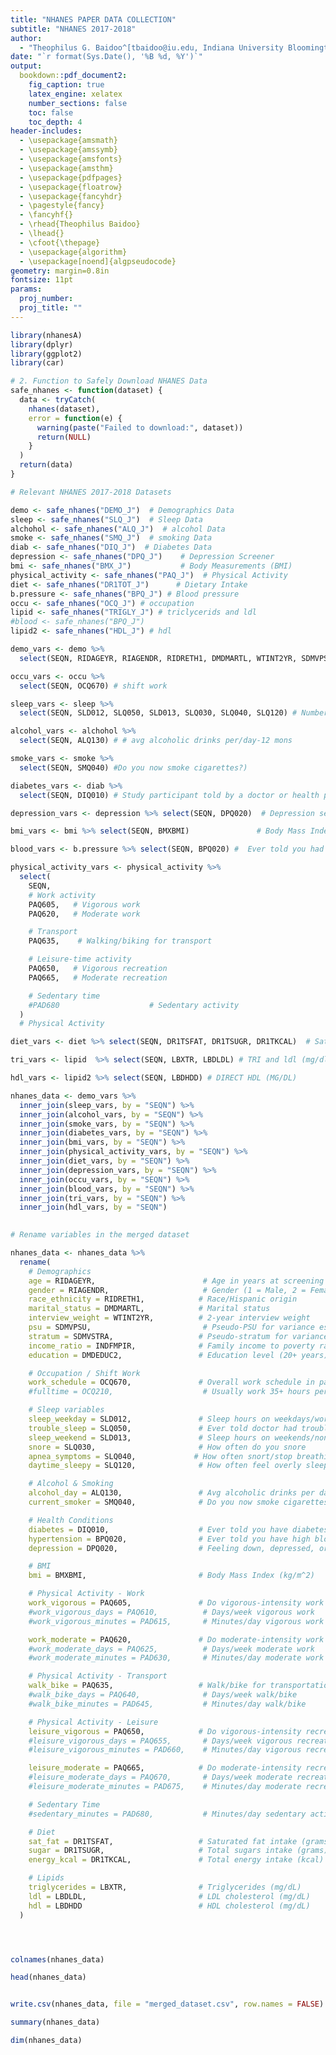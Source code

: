 ---
title: "NHANES PAPER DATA COLLECTION"
subtitle: "NHANES 2017-2018"
author: 
  - "Theophilus G. Baidoo^[tbaidoo@iu.edu, Indiana University Bloomington.]"
date: "`r format(Sys.Date(), '%B %d, %Y')`"
output:
  bookdown::pdf_document2:
    fig_caption: true
    latex_engine: xelatex
    number_sections: false
    toc: false
    toc_depth: 4
header-includes:
  - \usepackage{amsmath}
  - \usepackage{amssymb}
  - \usepackage{amsfonts}
  - \usepackage{amsthm}
  - \usepackage{pdfpages}
  - \usepackage{floatrow}
  - \usepackage{fancyhdr}
  - \pagestyle{fancy}
  - \fancyhf{}
  - \rhead{Theophilus Baidoo}
  - \lhead{}
  - \cfoot{\thepage}
  - \usepackage{algorithm}
  - \usepackage[noend]{algpseudocode}
geometry: margin=0.8in
fontsize: 11pt
params:
  proj_number: 
  proj_title: ""
---



```{r, message=FALSE, warning=FALSE}
library(nhanesA)
library(dplyr)
library(ggplot2)
library(car)  
```


```{r}
# 2. Function to Safely Download NHANES Data
safe_nhanes <- function(dataset) {
  data <- tryCatch(
    nhanes(dataset),
    error = function(e) {
      warning(paste("Failed to download:", dataset))
      return(NULL)
    }
  )
  return(data)
}
```


```{r}
# Relevant NHANES 2017-2018 Datasets

demo <- safe_nhanes("DEMO_J")  # Demographics Data
sleep <- safe_nhanes("SLQ_J")  # Sleep Data
alchohol <- safe_nhanes("ALQ_J")  # alcohol Data
smoke <- safe_nhanes("SMQ_J")  # smoking Data
diab <- safe_nhanes("DIQ_J")  # Diabetes Data
depression <- safe_nhanes("DPQ_J")    # Depression Screener
bmi <- safe_nhanes("BMX_J")           # Body Measurements (BMI)
physical_activity <- safe_nhanes("PAQ_J")  # Physical Activity
diet <- safe_nhanes("DR1TOT_J")      # Dietary Intake
b.pressure <- safe_nhanes("BPQ_J") # Blood pressure
occu <- safe_nhanes("OCQ_J") # occupation
lipid <- safe_nhanes("TRIGLY_J") # triclycerids and ldl
#blood <- safe_nhanes("BPQ_J")
lipid2 <- safe_nhanes("HDL_J") # hdl
```


```{r}

demo_vars <- demo %>%
  select(SEQN, RIDAGEYR, RIAGENDR, RIDRETH1, DMDMARTL, WTINT2YR, SDMVPSU, SDMVSTRA, INDFMPIR, DMDEDUC2) # demographics

occu_vars <- occu %>%
  select(SEQN, OCQ670) # shift work

sleep_vars <- sleep %>%
  select(SEQN, SLD012, SLQ050, SLD013, SLQ030, SLQ040, SLQ120) # Number of hours usually sleep on weekdays or workdays/ 

alcohol_vars <- alchohol %>%
  select(SEQN, ALQ130) # # avg alcoholic drinks per/day-12 mons

smoke_vars <- smoke %>%
  select(SEQN, SMQ040) #Do you now smoke cigarettes?)

diabetes_vars <- diab %>%
  select(SEQN, DIQ010) # Study participant told by a doctor or health professional that they have diabetes. Reported for participants aged 1 year or older as Yes or No.

depression_vars <- depression %>% select(SEQN, DPQ020)  # Depression severity

bmi_vars <- bmi %>% select(SEQN, BMXBMI)               # Body Mass Index

blood_vars <- b.pressure %>% select(SEQN, BPQ020) #  Ever told you had high blood pressure

physical_activity_vars <- physical_activity %>%
  select(
    SEQN,
    # Work activity
    PAQ605,   # Vigorous work
    PAQ620,   # Moderate work

    # Transport
    PAQ635,    # Walking/biking for transport

    # Leisure-time activity
    PAQ650,   # Vigorous recreation
    PAQ665,   # Moderate recreation

    # Sedentary time
    #PAD680                    # Sedentary activity
  )
  # Physical Activity

diet_vars <- diet %>% select(SEQN, DR1TSFAT, DR1TSUGR, DR1TKCAL)  # Saturated Fat and Sugar

tri_vars <- lipid  %>% select(SEQN, LBXTR, LBDLDL) # TRI and ldl (mg/dl)

hdl_vars <- lipid2 %>% select(SEQN, LBDHDD) # DIRECT HDL (MG/DL)
```


```{r}

nhanes_data <- demo_vars %>%
  inner_join(sleep_vars, by = "SEQN") %>%
  inner_join(alcohol_vars, by = "SEQN") %>%
  inner_join(smoke_vars, by = "SEQN") %>%
  inner_join(diabetes_vars, by = "SEQN") %>%
  inner_join(bmi_vars, by = "SEQN") %>%
  inner_join(physical_activity_vars, by = "SEQN") %>%
  inner_join(diet_vars, by = "SEQN") %>%
  inner_join(depression_vars, by = "SEQN") %>%
  inner_join(occu_vars, by = "SEQN") %>%
  inner_join(blood_vars, by = "SEQN") %>%
  inner_join(tri_vars, by = "SEQN") %>%
  inner_join(hdl_vars, by = "SEQN")
  
```



```{r}

# Rename variables in the merged dataset

nhanes_data <- nhanes_data %>%
  rename(
    # Demographics
    age = RIDAGEYR,                        # Age in years at screening
    gender = RIAGENDR,                     # Gender (1 = Male, 2 = Female)
    race_ethnicity = RIDRETH1,            # Race/Hispanic origin
    marital_status = DMDMARTL,            # Marital status
    interview_weight = WTINT2YR,          # 2-year interview weight
    psu = SDMVPSU,                         # Pseudo-PSU for variance estimation
    stratum = SDMVSTRA,                   # Pseudo-stratum for variance estimation
    income_ratio = INDFMPIR,              # Family income to poverty ratio
    education = DMDEDUC2,                 # Education level (20+ years)

    # Occupation / Shift Work
    work_schedule = OCQ670,               # Overall work schedule in past 3 months
    #fulltime = OCQ210,                    # Usually work 35+ hours per week

    # Sleep variables
    sleep_weekday = SLD012,               # Sleep hours on weekdays/workdays
    trouble_sleep = SLQ050,               # Ever told doctor had trouble sleeping
    sleep_weekend = SLD013,               # Sleep hours on weekends/non-workdays
    snore = SLQ030,                       # How often do you snore
    apnea_symptoms = SLQ040,             # How often snort/stop breathing during sleep
    daytime_sleepy = SLQ120,              # How often feel overly sleepy during the day

    # Alcohol & Smoking
    alcohol_day = ALQ130,                 # Avg alcoholic drinks per day (past 12 months)
    current_smoker = SMQ040,              # Do you now smoke cigarettes?

    # Health Conditions
    diabetes = DIQ010,                    # Ever told you have diabetes
    hypertension = BPQ020,                # Ever told you have high blood pressure
    depression = DPQ020,                  # Feeling down, depressed, or hopeless

    # BMI
    bmi = BMXBMI,                         # Body Mass Index (kg/m^2)

    # Physical Activity - Work
    work_vigorous = PAQ605,               # Do vigorous-intensity work activity
    #work_vigorous_days = PAQ610,          # Days/week vigorous work
    #work_vigorous_minutes = PAD615,       # Minutes/day vigorous work

    work_moderate = PAQ620,               # Do moderate-intensity work activity
    #work_moderate_days = PAQ625,          # Days/week moderate work
    #work_moderate_minutes = PAD630,       # Minutes/day moderate work

    # Physical Activity - Transport
    walk_bike = PAQ635,                   # Walk/bike for transportation
    #walk_bike_days = PAQ640,              # Days/week walk/bike
    #walk_bike_minutes = PAD645,           # Minutes/day walk/bike

    # Physical Activity - Leisure
    leisure_vigorous = PAQ650,            # Do vigorous-intensity recreational activity
    #leisure_vigorous_days = PAQ655,       # Days/week vigorous recreation
    #leisure_vigorous_minutes = PAD660,    # Minutes/day vigorous recreation

    leisure_moderate = PAQ665,            # Do moderate-intensity recreational activity
    #leisure_moderate_days = PAQ670,       # Days/week moderate recreation
    #leisure_moderate_minutes = PAD675,    # Minutes/day moderate recreation

    # Sedentary Time
    #sedentary_minutes = PAD680,           # Minutes/day sedentary activity

    # Diet
    sat_fat = DR1TSFAT,                   # Saturated fat intake (grams)
    sugar = DR1TSUGR,                     # Total sugars intake (grams)
    energy_kcal = DR1TKCAL,               # Total energy intake (kcal)

    # Lipids
    triglycerides = LBXTR,                # Triglycerides (mg/dL)
    ldl = LBDLDL,                         # LDL cholesterol (mg/dL)
    hdl = LBDHDD                          # HDL cholesterol (mg/dL)
  )




colnames(nhanes_data)

```
```{r}
head(nhanes_data)


write.csv(nhanes_data, file = "merged_dataset.csv", row.names = FALSE)

```

```{r}
summary(nhanes_data)
```
```{r}
dim(nhanes_data)
```

